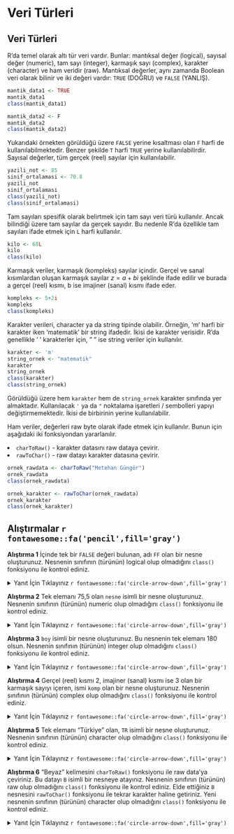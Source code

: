 # Veri Türleri

## Veri Türleri

R’da temel olarak altı tür veri vardır. Bunlar: mantıksal değer (logical), sayısal değer (numeric), tam sayı (integer), karmaşık sayı (complex), karakter (character) ve ham veridir (raw). 
Mantıksal değerler, aynı zamanda Boolean veri olarak bilinir ve iki değeri vardır: <code>TRUE</code> (DOĞRU) ve <code>FALSE</code> (YANLIŞ).

```{r}
mantik_data1 <- TRUE
mantik_data1
class(mantik_data1)

mantik_data2 <- F
mantik_data2
class(mantik_data2)
```

Yukarıdaki örnekten görüldüğü üzere <code>FALSE</code> yerine kısaltması olan <code>F</code> harfi de kullanılabilmektedir. Benzer şekilde <code>T</code> harfi <code>TRUE</code> yerine kullanılabilirdir.
Sayısal değerler, tüm gerçek (reel) sayılar için kullanılabilir.

```{r}
yazili_not <- 85
sinif_ortalamasi <- 70.8
yazili_not
sinif_ortalamasi
class(yazili_not)
class(sinif_ortalamasi)
```

Tam sayıları spesifik olarak belirtmek için tam sayı veri türü kullanılır. Ancak bilindiği üzere tam sayılar da gerçek sayıdır. Bu nedenle R'da özellikle tam sayıları ifade etmek için <code>L</code> harfi kullanılır.

```{r}
kilo <- 68L
kilo
class(kilo)
```

Karmaşık veriler, karmaşık (kompleks) sayılar içindir. Gerçel ve sanal kısımlardan oluşan karmaşık sayılar $z = a + bi$ şeklinde ifade edilir ve burada a gerçel (reel) kısmı, b ise imajiner (sanal) kısmı ifade eder.

```{r}
kompleks <- 5+2i
kompleks
class(kompleks)
```

Karakter verileri, character ya da string tipinde olabilir. Örneğin, 'm' harfi bir karakter iken 'matematik' bir string ifadedir. İkisi de karakter verisidir. R'da genellikle ' ' karakterler için, " " ise string veriler için kullanılır.

```{r}
karakter <- 'm'
string_ornek <- "matematik"
karakter
string_ornek
class(karakter)
class(string_ornek)
```

Görüldüğü üzere hem `karakter` hem de `string_ornek` karakter sınıfında yer almaktadır. Kullanılacak `'` ya da `"` noktalama işaretleri / sembolleri yapıyı değiştirmemektedir. İkisi de birbirinin yerine kullanılabilir.

Ham veriler, değerleri raw byte olarak ifade etmek için kullanılır. Bunun için aşağıdaki iki fonksiyondan yararlanılır.

<li><code>charToRaw()</code> - karakter datasını raw dataya çevirir.</li>
<li><code>rawToChar()</code> - raw datayı karakter datasına çevirir.</li>

```{r}
ornek_rawdata <- charToRaw("Metehan Güngör")
ornek_rawdata
class(ornek_rawdata)

ornek_karakter <- rawToChar(ornek_rawdata)
ornek_karakter
class(ornek_karakter)
```

## Alıştırmalar `r fontawesome::fa('pencil',fill='gray')`

**Alıştırma 1**
İçinde tek bir `FALSE` değeri bulunan, adı `FF` olan bir nesne oluşturunuz. Nesnenin sınıfının (türünün) logical olup olmadığını `class()` fonksiyonu ile kontrol ediniz.

<details>
  <summary>Yanıt İçin Tıklayınız `r fontawesome::fa('circle-arrow-down',fill='gray')`</summary>

```{r} 
FF <- FALSE
class(FF)
```

</details>

**Alıştırma 2**
Tek elemanı 75,5 olan `nesne` isimli bir nesne oluşturunuz. Nesnenin sınıfının (türünün) numeric olup olmadığını `class()` fonksiyonu ile kontrol ediniz.

<details>
  <summary>Yanıt İçin Tıklayınız `r fontawesome::fa('circle-arrow-down',fill='gray')`</summary>

```{r} 
nesne <- 75.5
class(nesne)
```

</details>

**Alıştırma 3**
`boy` isimli bir nesne oluşturunuz. Bu nesnenin tek elemanı 180 olsun. Nesnenin sınıfının (türünün) integer olup olmadığını `class()` fonksiyonu ile kontrol ediniz.

<details>
  <summary>Yanıt İçin Tıklayınız `r fontawesome::fa('circle-arrow-down',fill='gray')`</summary>

```{r} 
boy <- 180L
class(boy)
```

</details>

**Alıştırma 4**
Gerçel (reel) kısmı 2, imajiner (sanal) kısmı ise 3 olan bir karmaşık sayıyı içeren, ismi `komp` olan bir nesne oluşturunuz. Nesnenin sınıfının (türünün) complex olup olmadığını `class()` fonksiyonu ile kontrol ediniz.

<details>
  <summary>Yanıt İçin Tıklayınız `r fontawesome::fa('circle-arrow-down',fill='gray')`</summary>

```{r} 
komp <- 2 + 3i
class(komp)
```

</details>

**Alıştırma 5**
Tek elemanı "Türkiye" olan, `TR` isimli bir nesne oluşturunuz. Nesnenin sınıfının (türünün) character olup olmadığını `class()` fonksiyonu ile kontrol ediniz.

<details>
  <summary>Yanıt İçin Tıklayınız `r fontawesome::fa('circle-arrow-down',fill='gray')`</summary>

```{r} 
TR <- "Türkiye"
class(TR)
```

</details>

**Alıştırma 6**
"Beyaz" kelimesini `charToRaw()` fonksiyonu ile raw data'ya çeviriniz. Bu datayı `B` isimli bir nesneye atayınız. Nesnenin sınıfının (türünün) raw olup olmadığını `class()` fonksiyonu ile kontrol ediniz. Elde ettiğiniz `B` nesnesini `rawToChar()` fonksiyonu ile tekrar karakter haline getiriniz. Yeni nesnenin sınıfının (türünün) character olup olmadığını `class()` fonksiyonu ile kontrol ediniz.

<details>
  <summary>Yanıt İçin Tıklayınız `r fontawesome::fa('circle-arrow-down',fill='gray')`</summary>

```{r} 
B <- charToRaw("Beyaz")
class(B)
C <- rawToChar(B)
class(C)
```

</details>
